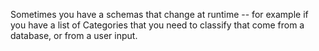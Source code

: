 

Sometimes you have a schemas that change at runtime -- for example if you have a list of Categories that you need to classify that come from a database, or from a user input.